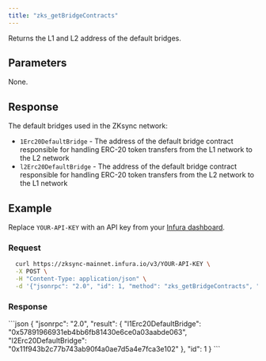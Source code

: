 ```yaml
---
title: "zks_getBridgeContracts"
---
```



Returns the L1 and L2 address of the default bridges.

## Parameters

None.

## Response

The default bridges used in the ZKsync network:

- `1Erc20DefaultBridge` - The address of the default bridge contract responsible for handling ERC-20 token
    transfers from the L1 network to the L2 network
- `l2Erc20DefaultBridge` - The address of the default bridge contract responsible for handling ERC-20 token
    transfers from the L2 network to the L1 network

## Example

Replace `YOUR-API-KEY` with an API key from your [Infura dashboard](https://infura.io/dashboard).

### Request

<Tabs>
  <TabItem value="cURL">

  ```bash
    curl https://zksync-mainnet.infura.io/v3/YOUR-API-KEY \
    -X POST \
    -H "Content-Type: application/json" \
    -d '{"jsonrpc": "2.0", "id": 1, "method": "zks_getBridgeContracts", "params": []}' \
  ```
  </TabItem>
</Tabs>

### Response

<Tabs>
  <TabItem value="JSON">
  ```json
  {
    "jsonrpc": "2.0",
    "result": {
      "l1Erc20DefaultBridge": "0x57891966931eb4bb6fb81430e6ce0a03aabde063",
      "l2Erc20DefaultBridge": "0x11f943b2c77b743ab90f4a0ae7d5a4e7fca3e102"
    },
    "id": 1
  }
  ```
  </TabItem>
</Tabs>